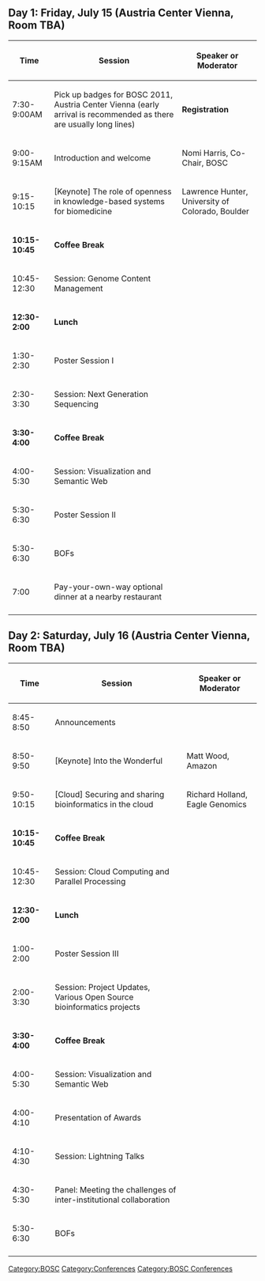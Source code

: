 == Day 1: Friday,  July 15  (Austria Center Vienna,  Room TBA) ==

{| border="1" cellspacing="0" cellpadding="10" align="left"
! Time
! Session
! Speaker or Moderator
|- 
| 7:30-9:00AM
| Pick up badges for BOSC 2011, Austria Center Vienna (early arrival is recommended as there are usually long lines)
| '''Registration'''
|
|- 
| 9:00-9:15AM
| Introduction and welcome
| Nomi Harris, Co-Chair, BOSC
|-
| 9:15-10:15
| [Keynote] The role of openness in knowledge-based systems for biomedicine
| Lawrence Hunter, University of Colorado, Boulder
|-
| '''10:15-10:45'''
| '''Coffee Break'''
|
|-
| 10:45-12:30
| Session: Genome Content Management
|
|-
| '''12:30-2:00'''
| '''Lunch'''
|
|-
| 1:30-2:30
| Poster Session I
|
|-
| 2:30-3:30
| Session: Next Generation Sequencing
|
|-
| '''3:30-4:00'''
| '''Coffee Break'''
|
|-
| 4:00-5:30
| Session: Visualization and Semantic Web
|
|-
| 5:30-6:30
| Poster Session II
|
|-
| 5:30-6:30
| BOFs
|
|-
| 7:00
| Pay-your-own-way optional dinner at a nearby restaurant
|
|-
|}


== Day 2: Saturday, July 16 (Austria Center Vienna, Room TBA) ==

{| border="1" cellspacing="0" cellpadding="10" align="left"
! Time
! Session
! Speaker or Moderator
|- 
| 8:45-8:50
| Announcements
|
|-
| 8:50-9:50
| [Keynote] Into the Wonderful
| Matt Wood, Amazon
|-
| 9:50-10:15
| [Cloud] Securing and sharing bioinformatics in the cloud
| Richard Holland, Eagle Genomics
|-
| '''10:15-10:45'''
| '''Coffee Break'''
|
|-
| 10:45-12:30
| Session: Cloud Computing and Parallel Processing
|
|-
| '''12:30-2:00'''
| '''Lunch'''
|
|-
| 1:00-2:00
| Poster Session III
|
|-
| 2:00-3:30
| Session: Project Updates, Various Open Source bioinformatics projects
|
|-
| '''3:30-4:00'''
| '''Coffee Break'''
|
|-
| 4:00-5:30
| Session: Visualization and Semantic Web
|
|-
| 4:00-4:10
| Presentation of Awards
|
|-
| 4:10-4:30
| Session: Lightning Talks
|
|-
| 4:30-5:30
| Panel: Meeting the challenges of inter-institutional collaboration
|
|-
| 5:30-6:30
| BOFs
|
|-
|}

[[Category:BOSC]] [[Category:Conferences]]
[[Category:BOSC Conferences]]